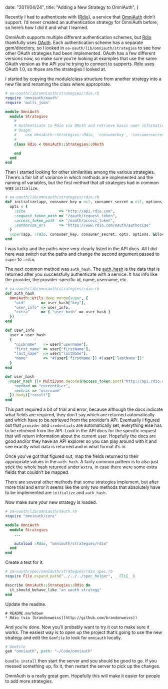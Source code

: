 
  date: "2011/04/24",
  title: "Adding a New Strategy to OmniAuth",
}


Recently I had to authenticate with ([Rdio][rdio]), a service that [OmniAuth][omniauth] didn’t support. I’d never created an authentication strategy for OmniAuth before, so here’s how I did it and what I learned.

OmniAuth supports multiple different authentication schemes, but [Rdio][rdio] thankfully uses [OAuth][oauth]. Each authentication scheme has a separate gem/directory, so I looked in `oa-oauth/lib/omniauth/strategies` to see how other OAuth strategies had been implemented. OAuth has a few different versions now, so make sure you’re looking at examples that use the same OAuth version as the API you’re trying to connect to supports. Rdio uses OAuth 1.0, so those are the strategies I looked at.

I started by copying the module/class structure from another strategy into a new file and renaming the class where appropriate.

```ruby
# oa-oauth/lib/omniauth/strategies/rdio.rb
require 'omniauth/oauth'
require 'multi_json'

module OmniAuth
  module Strategies
    #
    # Authenticate to Rdio via OAuth and retrieve basic user information.
    # Usage:
    #    use OmniAuth::Strategies::Rdio, 'consumerkey', 'consumersecret'
    #
    class Rdio < OmniAuth::Strategies::OAuth

    end
  end
end
```

Then I started looking for other similarities among the various strategies. There’s a fair bit of variance in which methods are implemented and the naming of variables, but the first method that all strategies had in common was `initialize`.

```ruby
# oa-oauth/lib/omniauth/strategies/rdio.rb
def initialize(app, consumer_key = nil, consumer_secret = nil, options = {}, &block)
  opts = {
    :site               => "http://api.rdio.com",
    :request_token_path => "/oauth/request_token",
    :access_token_path  => "/oauth/access_token",
    :authorize_url      => "https://www.rdio.com/oauth/authorize"
  }
  super(app, :rdio, consumer_key, consumer_secret, opts, options, &block)
end
```

I was lucky and the paths were very clearly listed in the API docs. All I did here was switch out the paths and change the second argument passed to `super` to `:rdio`.

The next common method was `auth_hash`. The [auth_hash][auth_hash] is the data that is returned after you successfully authenticate with a service. It has info like the provider, the provider-specific id, name, username, etc.

```ruby
# oa-oauth/lib/omniauth/strategies/rdio.rb
def auth_hash
  OmniAuth::Utils.deep_merge(super, {
    "uid"       => user_hash["key"],
    "user_info" => user_info,
    "extra"     => { "user_hash" => user_hash }
  })
end

def user_info
  user = user_hash
  {
    "nickname"   => user["username"],
    "first_name" => user["firstName"],
    "last_name"  => user["lastName"],
    "name"       => "#{user['firstName']} #{user['lastName']}"
  }
end

def user_hash
  @user_hash ||= MultiJson.decode(@access_token.post("http://api.rdio.com/1/", {
    :method => "currentUser",
    :extras => "username"
  }).body)["result"]
end
```

This part required a bit of trial and error, because although the docs indicate what fields are required, they don’t say which are returned automatically and which have to be retrieved from the provider’s API. Eventually I figured out that `provider` and `credentials` are automatically set, everything else has to be retrieved from the API. Look in the API docs for the specific request that will return information about the current user. Hopefully the docs are good and/or they have an API explorer so you can play around with it and see exactly what data is returned and in what format it’s in.

Once you’ve got that figured out, map the fields returned to their appropriate values in the `auth_hash`. A fairly common pattern is to also just stick the whole hash returned under `extra`, in case there were some extra fields that couldn’t be mapped.

There are several other methods that some strategies implement, but after more trial and error it seems like the only two methods that absolutely have to be implemented are `initialize` and `auth_hash`.

Now make sure your new strategy is loaded.

```ruby
# oa-oauth/lib/omniauth/oauth.rb
require "omniauth/core"

module OmniAuth
  module Strategies
    ...

    autoload :Rdio, "omniauth/strategies/rdio"
  end
end
```

Create a test for it.

```ruby
# oa-oauth/spec/omniauth/strategies/rdio_spec.rb
require File.expand_path("../../../spec_helper", __FILE__)

describe OmniAuth::Strategies::Rdio do
  it_should_behave_like "an oauth strategy"
end
```

Update the readme.

```plaintext
# README.markdown
* Rdio (via [brandonweiss](http://github.com/brandonweiss))
```

And you’re done. Now you’ll probably want to try it out to make sure it works. The easiest way is to open up the project that’s going to use the new strategy and edit the `Gemfile` to look for `omniauth` locally.

```ruby
# Gemfile
gem "omniauth", path: "~/Code/omniauth"
```

`bundle install` then start the server and you should be good to go. If you messed something up, fix it, then restart the server to pick up the changes.

OmniAuth is a really great gem. Hopefully this will make it easier for people to add more strategies.

[omniauth]: https://github.com/intridea/omniauth
[rdio]: http://rdio.com
[oauth]: http://oauth.net
[auth_hash]: https://github.com/intridea/omniauth/wiki/Auth-Hash-Schema
[pull-request]: https://github.com/intridea/omniauth/pull/281
